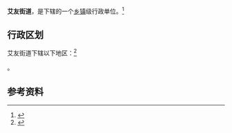 {{中国乡级行政区|21/09/05/003/000}}

'''艾友街道'''，是{{PRC admin/fullname|21/09/05/003/000|3}}下辖的一个[[乡镇|乡镇]]级行政单位。<ref>{{PRC admin/ref sgc|{{PRC admin/parent|21/09/05/003/000}}}}</ref>

== 行政区划 ==

艾友街道下辖以下地区：<ref>{{PRC admin/ref sgc|21/09/05/003/000}}</ref>

{{PRC admin/children|21/09/05/003/000}}。

== 参考资料 ==

{{reflist}}

{{行政区划小作品}}
{{PRC admin/navcat|21/09/05/003/000}}